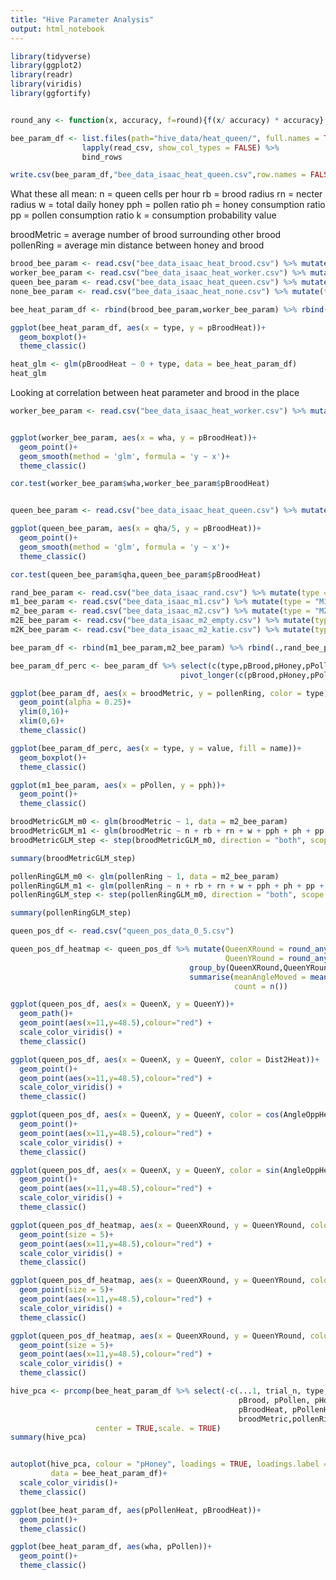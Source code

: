 ```yaml
---
title: "Hive Parameter Analysis"
output: html_notebook
---
```


```r
library(tidyverse)
library(ggplot2)
library(readr)
library(viridis)
library(ggfortify)


round_any <- function(x, accuracy, f=round){f(x/ accuracy) * accuracy}

```

```r

bee_param_df <- list.files(path="hive_data/heat_queen/", full.names = TRUE) %>% 
                lapply(read_csv, show_col_types = FALSE) %>% 
                bind_rows

write.csv(bee_param_df,"bee_data_isaac_heat_queen.csv",row.names = FALSE)

```

What these all mean:
n = queen cells per hour
rb = brood radius
rn = necter radius
w = total daily honey
pph = pollen ratio
ph = honey consumption ratio
pp = pollen consumption ratio
k = consumption probability value

broodMetric = average number of brood surrounding other brood
pollenRing = average min distance between honey and brood

```r
brood_bee_param <- read.csv("bee_data_isaac_heat_brood.csv") %>% mutate(type = "Brood") #%>% mutate(wha = 0, qha = 0)
worker_bee_param <- read.csv("bee_data_isaac_heat_worker.csv") %>% mutate(type = "Worker") #%>% mutate(bhd = 0, qha = 0)
queen_bee_param <- read.csv("bee_data_isaac_heat_queen.csv") %>% mutate(type = "Queen") #%>% mutate(bhd = 0, wha = 0)
none_bee_param <- read.csv("bee_data_isaac_heat_none.csv") %>% mutate(type = "None") #%>% mutate(bhd = 0,wha = 0, qha = 0)

bee_heat_param_df <- rbind(brood_bee_param,worker_bee_param) %>% rbind(.,queen_bee_param) %>% rbind(.,none_bee_param)
```


```r
ggplot(bee_heat_param_df, aes(x = type, y = pBroodHeat))+
  geom_boxplot()+
  theme_classic()

heat_glm <- glm(pBroodHeat ~ 0 + type, data = bee_heat_param_df)
heat_glm
```
Looking at correlation between heat parameter and brood in the place

```r
worker_bee_param <- read.csv("bee_data_isaac_heat_worker.csv") %>% mutate(type = "Worker")


ggplot(worker_bee_param, aes(x = wha, y = pBroodHeat))+
  geom_point()+
  geom_smooth(method = 'glm', formula = 'y ~ x')+
  theme_classic()

cor.test(worker_bee_param$wha,worker_bee_param$pBroodHeat)


queen_bee_param <- read.csv("bee_data_isaac_heat_queen.csv") %>% mutate(type = "Queen")

ggplot(queen_bee_param, aes(x = qha/5, y = pBroodHeat))+
  geom_point()+
  geom_smooth(method = 'glm', formula = 'y ~ x')+
  theme_classic()

cor.test(queen_bee_param$qha,queen_bee_param$pBroodHeat)


```





```r
rand_bee_param <- read.csv("bee_data_isaac_rand.csv") %>% mutate(type = "Rand")
m1_bee_param <- read.csv("bee_data_isaac_m1.csv") %>% mutate(type = "M1") %>% select(-trial_n)
m2_bee_param <- read.csv("bee_data_isaac_m2.csv") %>% mutate(type = "M2") %>% select(-trial_n)
m2E_bee_param <- read.csv("bee_data_isaac_m2_empty.csv") %>% mutate(type = "M2E") %>% select(-trial_n)
m2K_bee_param <- read.csv("bee_data_isaac_m2_katie.csv") %>% mutate(type = "M2K") %>% select(-trial_n)

bee_param_df <- rbind(m1_bee_param,m2_bee_param) %>% rbind(.,rand_bee_param) %>% rbind(.,m2E_bee_param) %>% rbind(.,m2K_bee_param)
```


```r
bee_param_df_perc <- bee_param_df %>% select(c(type,pBrood,pHoney,pPollen,pEmpty)) %>%
                                      pivot_longer(c(pBrood,pHoney,pPollen,pEmpty))
```


```r

ggplot(bee_param_df, aes(x = broodMetric, y = pollenRing, color = type))+
  geom_point(alpha = 0.25)+
  ylim(0,16)+
  xlim(0,6)+
  theme_classic()

ggplot(bee_param_df_perc, aes(x = type, y = value, fill = name))+
  geom_boxplot()+
  theme_classic()

ggplot(m1_bee_param, aes(x = pPollen, y = pph))+
  geom_point()+
  theme_classic()

```

```r
broodMetricGLM_m0 <- glm(broodMetric ~ 1, data = m2_bee_param)
broodMetricGLM_m1 <- glm(broodMetric ~ n + rb + rn + w + pph + ph + pp + k, data = m2_bee_param)
broodMetricGLM_step <- step(broodMetricGLM_m0, direction = "both", scope = formula(broodMetricGLM_m1), trace = 0)

summary(broodMetricGLM_step)
```

```r
pollenRingGLM_m0 <- glm(pollenRing ~ 1, data = m2_bee_param)
pollenRingGLM_m1 <- glm(pollenRing ~ n + rb + rn + w + pph + ph + pp + k, data = m2_bee_param)
pollenRingGLM_step <- step(pollenRingGLM_m0, direction = "both", scope = formula(pollenRingGLM_m1), trace = 0)

summary(pollenRingGLM_step)
```

```r
queen_pos_df <- read.csv("queen_pos_data_0_5.csv")

queen_pos_df_heatmap <- queen_pos_df %>% mutate(QueenXRound = round_any(QueenX,5),
                                                QueenYRound = round_any(QueenY,5)) %>%
                                        group_by(QueenXRound,QueenYRound) %>%
                                        summarise(meanAngleMoved = mean(AngleMoved),
                                                  count = n())

```


```r
ggplot(queen_pos_df, aes(x = QueenX, y = QueenY))+
  geom_path()+
  geom_point(aes(x=11,y=48.5),colour="red") +
  scale_color_viridis() +
  theme_classic()

ggplot(queen_pos_df, aes(x = QueenX, y = QueenY, color = Dist2Heat))+
  geom_point()+
  geom_point(aes(x=11,y=48.5),colour="red") +
  scale_color_viridis() +
  theme_classic()

ggplot(queen_pos_df, aes(x = QueenX, y = QueenY, color = cos(AngleOppHeat)))+
  geom_point()+
  geom_point(aes(x=11,y=48.5),colour="red") +
  scale_color_viridis() +
  theme_classic()

ggplot(queen_pos_df, aes(x = QueenX, y = QueenY, color = sin(AngleOppHeat)))+
  geom_point()+
  geom_point(aes(x=11,y=48.5),colour="red") +
  scale_color_viridis() +
  theme_classic()

ggplot(queen_pos_df_heatmap, aes(x = QueenXRound, y = QueenYRound, color = cos(meanAngleMoved)))+
  geom_point(size = 5)+
  geom_point(aes(x=11,y=48.5),colour="red") +
  scale_color_viridis() +
  theme_classic()

ggplot(queen_pos_df_heatmap, aes(x = QueenXRound, y = QueenYRound, color = sin(meanAngleMoved)))+
  geom_point(size = 5)+
  geom_point(aes(x=11,y=48.5),colour="red") +
  scale_color_viridis() +
  theme_classic()

ggplot(queen_pos_df_heatmap, aes(x = QueenXRound, y = QueenYRound, color = count))+
  geom_point(size = 5)+
  geom_point(aes(x=11,y=48.5),colour="red") +
  scale_color_viridis() +
  theme_classic()
```


```r

hive_pca <- prcomp(bee_heat_param_df %>% select(-c(...1, trial_n, type, days, n,
                                                   pBrood, pPollen, pHoney, pEmpty,
                                                   pBroodHeat, pPollenHeat, pHoneyHeat, pEmptyHeat,
                                                   broodMetric,pollenRing)),
                   center = TRUE,scale. = TRUE)
summary(hive_pca)


autoplot(hive_pca, colour = "pHoney", loadings = TRUE, loadings.label = TRUE,
         data = bee_heat_param_df)+
  scale_color_viridis()+
  theme_classic()

ggplot(bee_heat_param_df, aes(pPollenHeat, pBroodHeat))+
  geom_point()+
  theme_classic()

ggplot(bee_heat_param_df, aes(wha, pPollen))+
  geom_point()+
  theme_classic()
```

